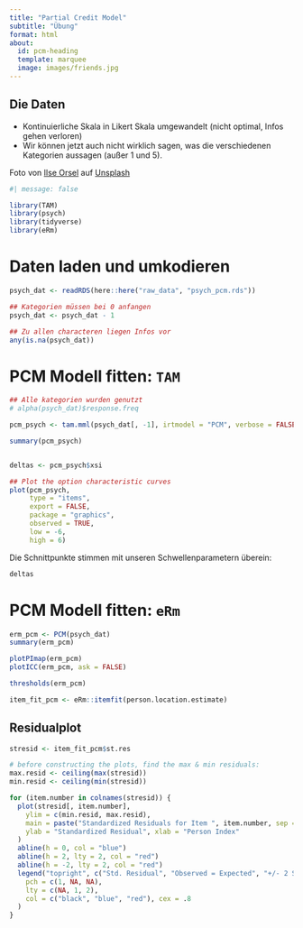 ```yaml
---
title: "Partial Credit Model"
subtitle: "Übung"
format: html
about:
  id: pcm-heading
  template: marquee
  image: images/friends.jpg
---
```


:::{#pcm-heading}

## Die Daten

- Kontinuierliche Skala in Likert Skala umgewandelt (nicht optimal, Infos gehen verloren)
- Wir können jetzt auch nicht wirklich sagen, was die verschiedenen Kategorien aussagen (außer 1 und 5).

:::

::: aside
Foto von <a href="https://unsplash.com/de/@lgtts?utm_content=creditCopyText&utm_medium=referral&utm_source=unsplash">Ilse Orsel</a> auf <a href="https://unsplash.com/de/fotos/rot-weisses-unks-cafe-fwPHQB4kGzA?utm_content=creditCopyText&utm_medium=referral&utm_source=unsplash">Unsplash</a>
:::

```r
#| message: false

library(TAM)
library(psych)
library(tidyverse)
library(eRm)
```

# Daten laden und umkodieren

```r
psych_dat <- readRDS(here::here("raw_data", "psych_pcm.rds"))

## Kategorien müssen bei 0 anfangen
psych_dat <- psych_dat - 1

## Zu allen characteren liegen Infos vor
any(is.na(psych_dat))
```

# PCM Modell fitten: `TAM`

```r

## Alle kategorien wurden genutzt
# alpha(psych_dat)$response.freq

pcm_psych <- tam.mml(psych_dat[, -1], irtmodel = "PCM", verbose = FALSE)

summary(pcm_psych)


deltas <- pcm_psych$xsi

## Plot the option characteristic curves
plot(pcm_psych, 
     type = "items", 
     export = FALSE, 
     package = "graphics", 
     observed = TRUE, 
     low = -6, 
     high = 6)
```

Die Schnittpunkte stimmen mit unseren Schwellenparametern überein:

```r
deltas
```

# PCM Modell fitten: `eRm`

```r
erm_pcm <- PCM(psych_dat)
summary(erm_pcm)

plotPImap(erm_pcm)
plotICC(erm_pcm, ask = FALSE)

thresholds(erm_pcm)

item_fit_pcm <- eRm::itemfit(person.location.estimate)
```

## Residualplot

```r
stresid <- item_fit_pcm$st.res

# before constructing the plots, find the max & min residuals:
max.resid <- ceiling(max(stresid))
min.resid <- ceiling(min(stresid))

for (item.number in colnames(stresid)) {
  plot(stresid[, item.number],
    ylim = c(min.resid, max.resid),
    main = paste("Standardized Residuals for Item ", item.number, sep = ""),
    ylab = "Standardized Residual", xlab = "Person Index"
  )
  abline(h = 0, col = "blue")
  abline(h = 2, lty = 2, col = "red")
  abline(h = -2, lty = 2, col = "red")
  legend("topright", c("Std. Residual", "Observed = Expected", "+/- 2 SD"),
    pch = c(1, NA, NA),
    lty = c(NA, 1, 2),
    col = c("black", "blue", "red"), cex = .8
  )
}
```
